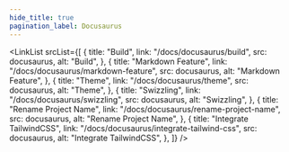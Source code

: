 ```yaml
---
hide_title: true
pagination_label: Docusaurus
---
```



<FeatureIcon
  src={docusaurus}
  alt="Docusaurus Markdown"
  title="Docusaurus Markdown"
/>
<LinkList
  srcList={[
    {
      title: "Build",
      link: "/docs/docusaurus/build",
      src: docusaurus,
      alt: "Build",
    },
    {
      title: "Markdown Feature",
      link: "/docs/docusaurus/markdown-feature",
      src: docusaurus,
      alt: "Markdown Feature",
    },
    {
      title: "Theme",
      link: "/docs/docusaurus/theme",
      src: docusaurus,
      alt: "Theme",
    },
    {
      title: "Swizzling",
      link: "/docs/docusaurus/swizzling",
      src: docusaurus,
      alt: "Swizzling",
    },
    {
      title: "Rename Project Name",
      link: "/docs/docusaurus/rename-project-name",
      src: docusaurus,
      alt: "Rename Project Name",
    },
    {
      title: "Integrate TailwindCSS",
      link: "/docs/docusaurus/integrate-tailwind-css",
      src: docusaurus,
      alt: "Integrate TailwindCSS",
    },
  ]}
/>
